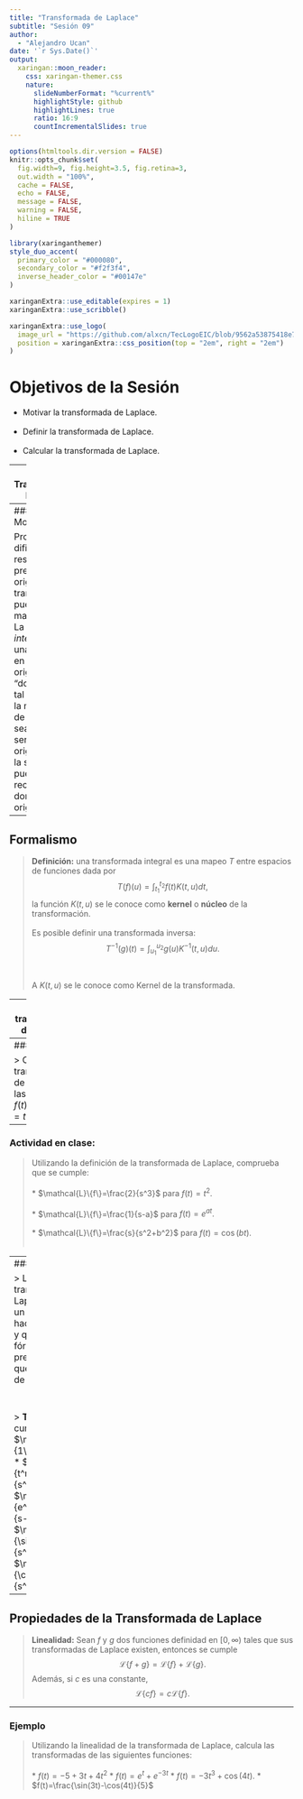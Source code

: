 ```yaml
---
title: "Transformada de Laplace"
subtitle: "Sesión 09"
author: 
  - "Alejandro Ucan"
date: '`r Sys.Date()`'
output:
  xaringan::moon_reader:
    css: xaringan-themer.css
    nature:
      slideNumberFormat: "%current%"
      highlightStyle: github
      highlightLines: true
      ratio: 16:9
      countIncrementalSlides: true
---
```


```r
options(htmltools.dir.version = FALSE)
knitr::opts_chunk$set(
  fig.width=9, fig.height=3.5, fig.retina=3,
  out.width = "100%",
  cache = FALSE,
  echo = FALSE,
  message = FALSE, 
  warning = FALSE,
  hiline = TRUE
)
```

```r
library(xaringanthemer)
style_duo_accent(
  primary_color = "#000080",
  secondary_color = "#f2f3f4",
  inverse_header_color = "#00147e"
)
```

```r
xaringanExtra::use_editable(expires = 1)
xaringanExtra::use_scribble()
```

```r
xaringanExtra::use_logo(
  image_url = "https://github.com/alxcn/TecLogoEIC/blob/9562a53875418e749a296c85808a19c85fc4be74/IngenieriaCiencias_Horizontal_RGB.png",
  position = xaringanExtra::css_position(top = "2em", right = "2em")
)
```
# Objetivos de la Sesión

* Motivar la transformada de Laplace. <br/><br/>
* Definir la transformada de Laplace. <br/><br/>
* Calcular la transformada de Laplace.

---
# Transformadas Integrales

### Motivación:

> La derivada y la anti-derivada son transformaciones de funciones, y se pueden pensar como transformaciones lineales.

<br/><br/><br/><br/>

> Podemos definir funciones a traves de integrales.


---
### Motivación:

Problemas dificiles de resolver en su presentación original, que transformados pueden ser mas sencillos. La _tranformada integral_ mapea una ecuación en su "dominio" original en otro "dominio" de tal manera que la manipulación de la ecuación sea más sencilla que originalmente y la solución puede ser reconvertirse al dominio original.

---
## Formalismo

> __Definición:__ una transformada integral es una mapeo $T$ entre espacios de funciones dada por $$T(f)(u)=\int_{t_1}^{t_2}f(t)K(t,u)dt,$$ la función $K(t,u)$ se le conoce como __kernel__ o __núcleo__ de la transformación. <br/><br/> Es posible definir una transformada inversa: $$T^{-1}(g)(t)=\int_{u_1}^{u_2} g(u)K^{-1}(t,u)du.$$ <br/><br/> A $K(t,u)$ se le conoce como Kernel de la transformada.

---
# La transformada de Laplace

> __Definición:__ la _transformada de Laplace_ definida para funciones $f(t)$ con $t\geq 0$ es la función $F(s)$ definida por $$F(s)=\int_0^\infty f(t)e^{-st}dt=\lim_{b\to\infty}\int_0^b f(t)e^{-st}$$ donde $s$ es un parametro. <br/><br/> La notación usual para la transformada de Laplace es $\mathcal{L}\{f(t)\}=F(s).$

---
### Ejemplo:

> Calcule las transformadas de Laplace de las funciones $f(t)=1$ y $f(t)=t.$


---
### Actividad en clase:

> Utilizando la definición de la transformada de Laplace, comprueba que se cumple: <br/><br/>
  * $\mathcal{L}\{f\}=\frac{2}{s^3}$ para $f(t)=t^2.$ <br/><br/>
  * $\mathcal{L}\{f\}=\frac{1}{s-a}$ para $f(t)=e^{at}.$ <br/><br/>
  * $\mathcal{L}\{f\}=\frac{s}{s^2+b^2}$ para $f(t)=\cos(bt).$ <br/><br/>
  
---
### La ventaja

> La ventaja de la transformada de Laplace es que es un calculo que se hace una sola vez, y que existen fórmulas preescritas para que las utilicemos de manera directa. 

<br/><br/>
> __Teorema:__ Se cumple que:
  * $\mathcal{L}\{1\}=\frac{1}{s}.$
  * $\mathcal{L}\{t^n\}=\frac{n!}{s^{n+1}}.$
  * $\mathcal{L}\{e^{at}\}=\frac{1}{s-a}.$
  * $\mathcal{L}\{\sin(kt)\}=\frac{k}{s^2+k^2}.$
  * $\mathcal{L}\{\cos(kt)\}=\frac{s}{s^2+k^2}.$

---

## Propiedades de la Transformada de Laplace

> __Linealidad:__ Sean $f$ y $g$ dos funciones definidad en $[0,\infty)$ tales que sus transformadas de Laplace existen, entonces se cumple $$\mathcal{L}\{f+g\}=\mathcal{L}\{f\}+\mathcal{L}\{g\}.$$ Además, si $c$ es una constante, $$\mathcal{L}\{cf\}=c\mathcal{L}\{f\}.$$

---
### Ejemplo

> Utilizando la linealidad de la transformada de Laplace, calcula las transformadas de las siguientes funciones: <br/><br/>
  * $f(t)=-5+3t+4t^2$
  * $f(t)=e^{t}+e^{-3t}$
  * $f(t)=-3t^3+\cos(4t).$
  * $f(t)=\frac{\sin(3t)-\cos(4t)}{5}$
